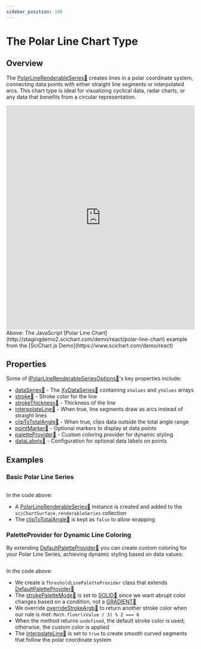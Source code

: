 ```yaml
---
sidebar_position: 100
---
```



# The Polar Line Chart Type


## Overview

The [PolarLineRenderableSeries:blue_book:](https://www.scichart.com/documentation/js/v4/typedoc/classes/polarlinerenderableseries.html) creates lines in a polar coordinate system, connecting data points with either straight line segments or interpolated arcs. This chart type is ideal for visualizing cyclical data, radar charts, or any data that benefits from a circular representation.
<iframe src="http://stagingdemo2.scichart.com/demo/iframe/polar-line-chart" width="100%" height="600px" frameborder="0"></iframe>

<div style={{textAlign: "center"}}> 
Above: The JavaScript [Polar Line Chart](http://stagingdemo2.scichart.com/demo/react/polar-line-chart) example from the [SciChart.js Demo](https://www.scichart.com/demo/react)
</div>

## Properties

Some of [IPolarLineRenderableSeriesOptions:blue_book:](https://www.scichart.com/documentation/js/v4/typedoc/interfaces/ipolarlinerenderableseriesoptions.html)'s key properties include:

- [dataSeries:blue_book:](https://www.scichart.com/documentation/js/v4/typedoc/interfaces/ipolarlinerenderableseriesoptions.html#dataseries) - The [XyDataSeries:blue_book:](https://www.scichart.com/documentation/js/v4/typedoc/classes/xydataseries.html) containing `xValues` and `yValues` arrays
- [stroke:blue_book:](https://www.scichart.com/documentation/js/v4/typedoc/interfaces/ipolarlinerenderableseriesoptions.html#stroke) - Stroke color for the line
- [strokeThickness:blue_book:](https://www.scichart.com/documentation/js/v4/typedoc/interfaces/ipolarlinerenderableseriesoptions.html#strokethickness) - Thickness of the line
- [interpolateLine:blue_book:](https://www.scichart.com/documentation/js/v4/typedoc/interfaces/ipolarlinerenderableseriesoptions.html#interpolateline) - When true, line segments draw as arcs instead of straight lines
- [clipToTotalAngle:blue_book:](https://www.scichart.com/documentation/js/v4/typedoc/interfaces/ipolarlinerenderableseriesoptions.html#cliptototalangle) - When true, clips data outside the total angle range
- [pointMarker:blue_book:](https://www.scichart.com/documentation/js/v4/typedoc/interfaces/ipolarlinerenderableseriesoptions.html#pointmarker) - Optional markers to display at data points
- [paletteProvider:blue_book:](https://www.scichart.com/documentation/js/v4/typedoc/interfaces/ipolarlinerenderableseriesoptions.html#paletteprovider) - Custom coloring provider for dynamic styling
- [dataLabels:blue_book:](https://www.scichart.com/documentation/js/v4/typedoc/interfaces/ipolarlinerenderableseriesoptions.html#datalabels) - Configuration for optional data labels on points

## Examples

### Basic Polar Line Series

```ts showLineNumbers {35} file=./Basic/demo.ts start=region_A_start end=region_A_end
```
<ChartPreviewWrapper jsContent={PolarLineChart} />

In the code above:

- A [PolarLineRenderableSeries:blue_book:](https://www.scichart.com/documentation/js/v4/typedoc/classes/polarlinerenderableseries.html) instance is created and added to the `sciChartSurface.renderableSeries` collection
- The [clipToTotalAngle:blue_book:](https://www.scichart.com/documentation/js/v4/typedoc/classes/polarlinerenderableseries.html#cliptototalangle) is kept as `false` to allow wrapping

### PaletteProvider for Dynamic Line Coloring

By extending [DefaultPaletteProvider:blue_book:](https://www.scichart.com/documentation/js/v4/typedoc/classes/defaultpaletteprovider.html) you can create custom coloring for your Polar Line Series, achieving dynamic styling based on data values:

```ts showLineNumbers {38-54,64-67} file=./PaletteProvider/demo.ts start=region_A_start end=region_A_end
```
<ChartPreviewWrapper jsContent={PolarLinePaletteProvider} />

In the code above:
- We create a `ThresholdLinePaletteProvider` class that extends [DefaultPaletteProvider:blue_book:](https://www.scichart.com/documentation/js/v4/typedoc/classes/defaultpaletteprovider.html)
- The [strokePaletteMode:blue_book:](https://www.scichart.com/documentation/js/v4/typedoc/classes/defaultpaletteprovider.html#strokepalettemode) is set to [SOLID:blue_book:](https://www.scichart.com/documentation/js/v4/typedoc/enums/estrokepalettemode.html#solid) since we want abrupt color changes based on a condition, not a [GRADIENT:blue_book:](https://www.scichart.com/documentation/js/v4/typedoc/enums/estrokepalettemode.html#gradient)
- We override [overrideStrokeArgb:blue_book:](https://www.scichart.com/documentation/js/v4/typedoc/classes/defaultpaletteprovider.html#overridestrokeargb) to return another stroke color when our rule is met: `Math.floor(xValue / 3) % 2 === 0`
- When the method returns `undefined`, the default stroke color is used; otherwise, the custom color is applied
- The [interpolateLine:blue_book:](https://www.scichart.com/documentation/js/v4/typedoc/classes/polarlinerenderableseries.html#interpolateline) is set to `true` to create smooth curved segments that follow the polar coordinate system
